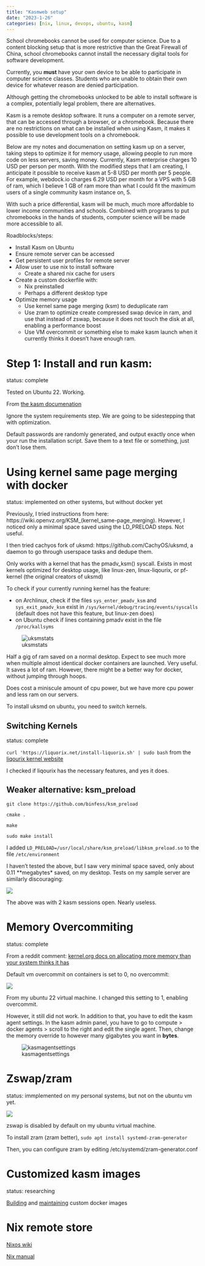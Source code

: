 ```yaml
---
title: "Kasmweb setup"
date: "2023-1-26"
categories: [nix, linux, devops, ubuntu, kasm]
---
```


School chromebooks cannot be used for computer science. Due to a content blocking setup that is more restrictive than the Great Firewall of China, school chromebooks cannot install the necessary digital tools for software development. 

Currently, you **must** have your own device to be able to participate in computer science classes. Students who are unable to obtain their own device for whatever reason are denied participation. 

Although getting the chromebooks unlocked to be able to install software is a complex, potentially legal problem, there are alternatives. 

Kasm is a remote desktop software. It runs a computer on a remote server, that can be accessed through a browser, or a chromebook. Because there are no restrictions on what can be installed when using Kasm, it makes it possible to use development tools on a chromebook.

Below are my notes and documenation on setting kasm up on a server, taking steps to optimize it for memory usage, allowing people to run more code on less servers, saving money. Currently, Kasm enterprise charges 10 USD per person per month. With the modified steps that I am creating, I anticipate it possible to receive kasm at 5-8 USD per month per 5 people. For example, webdock.io charges 6.29 USD per month for a VPS with 5 GB of ram, which I believe 1 GB of ram more than what I could fit the maximum users of a single community kasm instance on, 5.

With such a price differential, kasm will be much, much more affordable to lower income communities and schools. Combined with programs to put chromebooks in the hands of students, computer science will be made more accessible to all.

Roadblocks/steps: 

* Install Kasm on Ubuntu
* Ensure remote server can be accessed
* Get persistent user profiles for remote server 
* Allow user to use nix to install software
    * Create a shared nix cache for users
* Create a custom dockerfile with: 
    * Nix preinstalled
    * Perhaps a different desktop type
* Optimize memory usage
    * Use kernel same page merging (ksm) to deduplicate ram
    * Use zram to optimize create  compressed swap device in ram, and use that instead of zswap, because it does not touch the disk at all, enabling a performance boost
    * Use VM overcommit or something else to make kasm launch when it currently thinks it doesn't have enough ram. 


# Step 1: Install and run kasm:

status: complete

Tested on Ubuntu 22. Working.

From [the kasm documenation](https://www.kasmweb.com/docs/latest/install/single_server_install.html)

Ignore the system requirements step. We are going to be sidestepping that with optimization.

Default passwords are randomly generated, and output exactly once when your run the installation script. Save them to a text file or something, just don't lose them. 

# Using kernel same page merging with docker
status: implemented on other systems, but without docker yet

Previously, I tried instructions from here: https://wiki.openvz.org/KSM_(kernel_same-page_merging). However, I noticed only a minimal space saved using the LD_PRELOAD steps. Not useful. 

I then tried cachyos fork of uksmd: https://github.com/CachyOS/uksmd, a daemon to go through userspace tasks and dedupe them.

Only works with a kernel that has the pmadv_ksm() syscall. Exists in most kernels optimized for desktop usage, like linux-zen, linux-liqourix, or pf-kernel (the original creators of uksmd)

To check if your currently running kernel has the feature:

* on Archlinux, check if the files `sys_enter_pmadv_ksm` and `sys_exit_pmadv_ksm` exist in `/sys/kernel/debug/tracing/events/syscalls` (default does not have this feature, but linux-zen does)
* on Ubuntu check if lines containing pmadv exist in the file `/proc/kallsyms` 


![uksmstats](uksmdstatsdesktop.png)

Half a gig of ram saved on a normal desktop. Expect to see much more when multiple almost identical docker containers are launched. Very useful. It saves a lot of ram. However, there might be a better way for docker, without jumping through hoops. 

Does cost a miniscule amount of cpu power, but we have more cpu power and less ram on our servers. 

To install uksmd on ubuntu, you need to switch kernels. 

## Switching Kernels

status: complete

`curl 'https://liquorix.net/install-liquorix.sh' | sudo bash` from the [liqourix kernel website](https://liquorix.net/)

I checked if liqourix has the necessary features, and yes it does. 

## Weaker alternative: ksm_preload

`git clone https://github.com/binfess/ksm_preload`

`cmake .`

`make`

`sudo make install`

I added `LD_PRELOAD=/usr/local/share/ksm_preload/libksm_preload.so` to the file `/etc/environment`

I haven't tested the above, but I saw very minimal space saved, only about 0.11 **megabytes* saved, on my desktop. Tests on my sample server are similarly discouraging:

![](ksmpreloadubuntu.png)

The above was with 2 kasm sessions open. Nearly useless. 

# Memory Overcommiting
status: complete

From a reddit comment: [kernel.org docs on allocating more memory than your system thinks it has](https://www.kernel.org/doc/Documentation/vm/overcommit-accounting)

Default vm overcommit on containers is set to 0, no overcommit:

![](defaultvmovercommit.png)

From my ubuntu 22 virtual machine. I changed this setting to 1, enabling overcommit.

However, it still did not work. In addition to that, you have to edit the kasm agent settings. In the kasm admin panel, you have to go to compute > docker agents > scroll to the right and edit the single agent. Then, change the memory override to however many gigabytes you want in **bytes**. 

![kasmagentsettings](agentsettings.png)

# Zswap/zram

status: immplemented on my personal systems, but not on the ubuntu vm yet.

![](zswap.png)

zswap is disabled by default on my ubuntu virtual machine.


To install zram (zram better), `sudo apt install systemd-zram-generator`

Then, you can configure zram by editing /etc/systemd/zram-generator.conf


# Customized kasm images
status: researching

[Building](https://www.kasmweb.com/docs/latest/how_to/building_images.html) and [maintaining](https://www.kasmweb.com/docs/latest/how_to/building_images.html) custom docker images


# Nix remote store

[Nixos wiki](https://nixos.wiki/wiki/Binary_Cache)

[Nix manual](https://nixos.org/manual/nix/stable/package-management/binary-cache-substituter.html)





